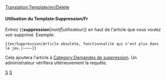 <noinclude>[[Translation:Template/en/Delete]]</noinclude><noinclude></noinclude>{{fr/Fenêtre de message| type  = suppression
| texte = Cet article a été marqué pour être détruit.<p><strong>Motif:</strong> {{{1|Non fournie}}}</p><p><strong>Demandeur:</strong> {{{2|Non fourni}}}</p>
}}<includeonly>{{{3|[[Category:en/Requests for deletion]]}}}</includeonly><noinclude>

====Utilisation du Template:Suppression/Fr====
Entrez <nowiki>{{</nowiki>'''suppression'''|''motif''|''utilisateur''<nowiki>}}</nowiki> en haut de l'article que vous voulez voir supprimé. Exemple:
<pre>{{en/Suppression|Article obsolète, fonctionnalité qui n'est plus dans le jeu.|~~~~}}</pre>
Cela ajoutera l'article à [[:Category:en/Requests for deletion|Category:Demandes de suppression]]. Un administrateur vérifiera ultérieurement la requête.

[[Category:fr/Templates|S]][[Category:fr/Fenêtres de message|S]]</noinclude>